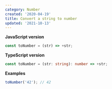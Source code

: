 ```yaml
---
category: Number
created: '2020-04-19'
title: Convert a string to number
updated: '2021-10-13'
---
```


**JavaScript version**

```js toNumber.js
const toNumber = (str) => +str;
```

**TypeScript version**

```ts toNumber.ts
const toNumber = (str: string): number => +str;
```

**Examples**

```js examples.js
toNumber('42'); // 42
```
